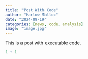 ```yaml
---
title: "Post With Code"
author: "Harlow Malloc"
date: "2024-09-19"
categories: [news, code, analysis]
image: "image.jpg"
---
```


This is a post with executable code.

```r
1 + 1
```
